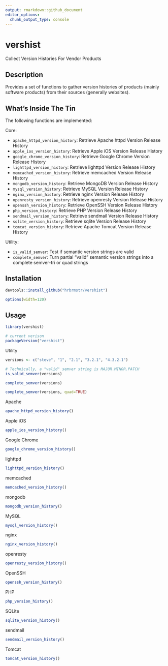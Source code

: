 ```yaml
---
output: rmarkdown::github_document
editor_options: 
  chunk_output_type: console
---
```


# vershist

Collect Version Histories For Vendor Products

## Description

Provides a set of functions to gather version histories of products 
(mainly software products) from their sources (generally websites).

## What's Inside The Tin

The following functions are implemented:

Core:

- `apache_httpd_version_history`:	Retrieve Apache httpd Version Release History
- `apple_ios_version_history`:	Retrieve Apple iOS Version Release History
- `google_chrome_version_history`:	Retrieve Google Chrome Version Release History
- `lighttpd_version_history`:	Retrieve lighttpd Version Release History
- `memcached_version_history`:	Retrieve memcached Version Release History
- `mongodb_version_history`:	Retrieve MongoDB Version Release History
- `mysql_version_history`:	Retrieve MySQL Version Release History
- `nginx_version_history`:	Retrieve nginx Version Release History
- `openresty_version_history`:	Retrieve openresty Version Release History
- `openssh_version_history`:	Retrieve OpenSSH Version Release History
- `php_version_history`:  Retrieve PHP Version Release History
- `sendmail_version_history`:	Retrieve sendmail Version Release History
- `sqlite_version_history`:	Retrieve sqlite Version Release History
- `tomcat_version_history`:	Retrieve Apache Tomcat Version Release History

Utility:

- `is_valid_semver`:	Test if semantic version strings are valid
- `complete_semver`:	Turn partial "valid" semantic version strings into a complete semver-tri or quad strings

## Installation

```r
devtools::install_github("hrbrmstr/vershist")
```

```r
options(width=120)
```

## Usage

```r
library(vershist)

# current verison
packageVersion("vershist")
```

Utility

```r
versions <- c("steve", "1", "2.1", "3.2.1", "4.3.2.1")

# Technically, a "valid" semver string is MAJOR.MINOR.PATCH
is_valid_semver(versions)

complete_semver(versions)

complete_semver(versions, quad=TRUE)
```

Apache

```r
apache_httpd_version_history()
```

Apple iOS

```r
apple_ios_version_history()
```

Google Chrome

```r
google_chrome_version_history()
```

lighttpd

```r
lighttpd_version_history()
```

memcached

```r
memcached_version_history()
```

mongodb

```r
mongodb_version_history()
```

MySQL

```r
mysql_version_history()
```

nginx

```r
nginx_version_history()
```

openresty

```r
openresty_version_history()
```

OpenSSH

```r
openssh_version_history()
```

PHP

```r
php_version_history()
```

SQLite

```r
sqlite_version_history()
```

sendmail

```r
sendmail_version_history()
```

Tomcat

```r
tomcat_version_history()
```
